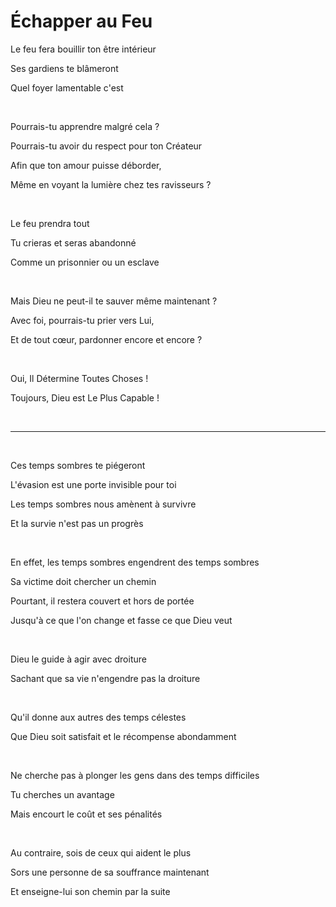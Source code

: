 # Échapper au Feu

Le feu fera bouillir ton être intérieur

Ses gardiens te blâmeront

Quel foyer lamentable c'est

<p></p>

<br />

Pourrais-tu apprendre malgré cela ?

Pourrais-tu avoir du respect pour ton Créateur

Afin que ton amour puisse déborder,

Même en voyant la lumière chez tes ravisseurs ?

<br />

Le feu prendra tout

Tu crieras et seras abandonné

Comme un prisonnier ou un esclave

<p></p>

<br />

Mais Dieu ne peut-il te sauver même maintenant ?

Avec foi, pourrais-tu prier vers Lui,

Et de tout cœur, pardonner encore et encore ?

<p></p>

<br />

Oui, Il Détermine Toutes Choses !

Toujours, Dieu est Le Plus Capable !

<br />

---

<br />

Ces temps sombres te piégeront

L'évasion est une porte invisible pour toi

Les temps sombres nous amènent à survivre

Et la survie n'est pas un progrès

<br />

En effet, les temps sombres engendrent des temps sombres

Sa victime doit chercher un chemin

Pourtant, il restera couvert et hors de portée

Jusqu'à ce que l'on change et fasse ce que Dieu veut

<br />

Dieu le guide à agir avec droiture

Sachant que sa vie n'engendre pas la droiture

<br />

Qu'il donne aux autres des temps célestes

Que Dieu soit satisfait et le récompense abondamment

<br />

Ne cherche pas à plonger les gens dans des temps difficiles

Tu cherches un avantage

Mais encourt le coût et ses pénalités

<p></p>

<br />

Au contraire, sois de ceux qui aident le plus

Sors une personne de sa souffrance maintenant

Et enseigne-lui son chemin par la suite

<p></p>